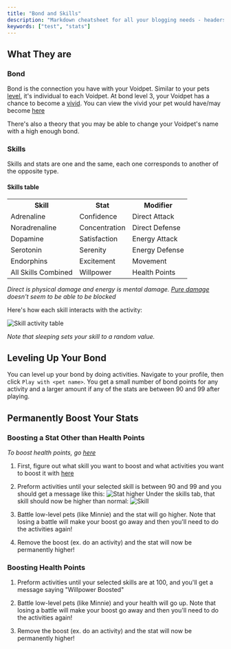 ```yaml
---
title: "Bond and Skills"
description: "Markdown cheatsheet for all your blogging needs - headers, lists, images, tables and more! An illustrated guide based on GitHub Flavored Markdown."
keywords: ["test", "stats"]
---
```


## What They are

### Bond

Bond is the connection you have with your Voidpet. Similar to your pets [level](/leveling), it's individual to each Voidpet. At bond level 3, your Voidpet has a chance to become a [vivid](/vivids). You can view the vivid your pet would have/may become [here](https://voidpet.io/)

There's also a theory that you may be able to change your Voidpet's name with a high enough bond. 

### Skills

Skills and stats are one and the same, each one corresponds to another of the opposite type. 

#### Skills table

<table>
	<tr>
    <th>Skill</th>
    <th>Stat</th>
		<th>Modifier</th>
  </tr>
	<tr>
		<td>Adrenaline</td>
    <td>Confidence</td>
		<td>Direct Attack</td>
	</tr>
	<tr>
		<td>Noradrenaline</td>
    		<td>Concentration</td>
		<td>Direct Defense</td>
	</tr>
	<tr>
		<td>Dopamine</td>
    		<td>Satisfaction</td>
		<td>Energy Attack</td>
	</tr>
	<tr>
		<td>Serotonin</td>
    <td>Serenity</td>
		<td>Energy Defense</td>
	</tr>
	<tr>
		<td>Endorphins</td>
    		<td>Excitement</td>
		<td>Movement</td>
	</tr>
	<tr>
		<td>All Skills Combined</td>
    <td>Willpower</td>
		<td>Health Points</td>
	</tr>
</table>

*Direct is physical damage and energy is mental damage. [Pure damage](/pure-damage) doesn't seem to be able to be blocked* 

Here's how each skill interacts with the activity:

![Skill activity table](https://cdn.discordapp.com/attachments/939571914677043210/957857533232566352/unknown.png)

*Note that sleeping sets your skill to a random value.*

## Leveling Up Your Bond

You can level up your bond by doing activities. Navigate to your profile, then click `Play with <pet name>`. You get a small number of bond points for any activity and a larger amount if any of the stats are between 90 and 99 after playing. 

## Permanently Boost Your Stats

### Boosting a Stat Other than Health Points

*To boost health points, go [here](#boosting-health-points)*

1. First, figure out what skill you want to boost and what activities you want to boost it with [here](#skills)

2. Preform activities until your selected skill is between 90 and 99 and you should get a message like this:
![Stat higher](https://cdn.discordapp.com/attachments/604167041427046424/957861546111959050/unknown.png)
Under the skills tab, that skill should now be higher than normal:
![Skill](https://cdn.discordapp.com/attachments/939571914677043210/957860286621188167/unknown.png)

3. Battle low-level pets (like Minnie) and the stat will go higher. Note that losing a battle will make your boost go away and then you'll need to do the activities again!

4. Remove the boost (ex. do an activity) and the stat will now be permanently higher! 

### Boosting Health Points

1. Preform activities until your selected skills are at 100, and you'll get a message saying "Willpower Boosted"

2. Battle low-level pets (like Minnie) and your health will go up. Note that losing a battle will make your boost go away and then you'll need to do the activities again!

3. Remove the boost (ex. do an activity) and the stat will now be permanently higher! 